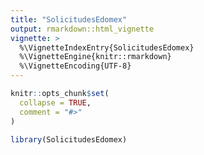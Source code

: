 ```yaml
---
title: "SolicitudesEdomex"
output: rmarkdown::html_vignette
vignette: >
  %\VignetteIndexEntry{SolicitudesEdomex}
  %\VignetteEngine{knitr::rmarkdown}
  %\VignetteEncoding{UTF-8}
---
```


```r
knitr::opts_chunk$set(
  collapse = TRUE,
  comment = "#>"
)
```

```r
library(SolicitudesEdomex)
```
